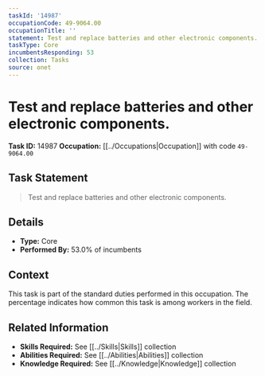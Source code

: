 ```yaml
---
taskId: '14987'
occupationCode: 49-9064.00
occupationTitle: ''
statement: Test and replace batteries and other electronic components.
taskType: Core
incumbentsResponding: 53
collection: Tasks
source: onet
---
```

# Test and replace batteries and other electronic components.

**Task ID:** 14987
**Occupation:** [[../Occupations|Occupation]] with code `49-9064.00`

## Task Statement

> Test and replace batteries and other electronic components.

## Details

- **Type:** Core
- **Performed By:** 53.0% of incumbents

## Context

This task is part of the standard duties performed in this occupation. The percentage indicates how common this task is among workers in the field.

## Related Information

- **Skills Required:** See [[../Skills|Skills]] collection
- **Abilities Required:** See [[../Abilities|Abilities]] collection
- **Knowledge Required:** See [[../Knowledge|Knowledge]] collection
